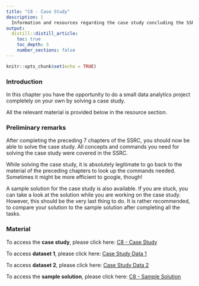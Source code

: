 ```yaml
---
title: "C8 - Case Study"
description: |
  Information and resources regarding the case study concluding the SSRC
output:
  distill::distill_article:
    toc: true
    toc_depth: 3
    number_sections: false
---
```


```r
knitr::opts_chunk$set(echo = TRUE)
```


### Introduction

In this chapter you have the opportunity to do a small data analytics project completely on your own by solving a case study.

All the relevant material is provided below in the resource section.

### Preliminary remarks

After completing the preceding 7 chapters of the SSRC, you should now be able to solve the case study. All concepts and commands you need for solving the case study were covered in the SSRC. 

While solving the case study, it is absolutely legitimate to go back to the material of the preceding chapters to look up the commands needed. Sometimes it might be more efficient to google, though! 

A sample solution for the case study is also available. If you are stuck, you can take a look at the solution while you are working on the case study. However, this should be the very last thing to do. It is rather recommended, to compare your solution to the sample solution after completing all the tasks.

### Material

To access the **case study**, please click here: 
[C8 - Case Study](instruction_documents/SSRC_C8_case_study.pdf) 

To access **dataset 1**, please click here: 
[Case Study Data 1](data/SSRC_dataset_case_study_1.csv)

To access **dataset 2**, please click here: 
[Case Study Data 2](data/SSRC_dataset_case_study_2.csv)

To access the **sample solution**, please click here: 
[C8 - Sample Solution](C8_material/SSRC_C8_case_study_solution.html)


